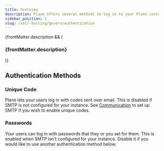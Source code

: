 ```yaml
---
title: Overview
description: Plane offers several methods to log in to your Plane instance. Configure these methods in instance god-mode.
sidebar_position: 1
slug: /self-hosting/govern/authentication
---
```


{frontMatter.description && (

<h3 className="description">{frontMatter.description}</h3>
)}

## Authentication Methods

### Unique Code

Plane lets your users log in with codes sent over email. This is disabled if SMTP is
not configured for your instance. See [Communication](https://app.plane.so/plane/projects/e3ea12b0-62e3-4b8d-8ada-3379f4efc563/pages/e83af23e-b120-47b0-b241-2bee39037505)
to set up SMTP if you wish to enable unique codes.

### Passwords

Your users can log in with passwords that they or you set for them. This is enabled
when SMTP isn't configured for your instance. Disable it if you would like to use
another authentication method below.
